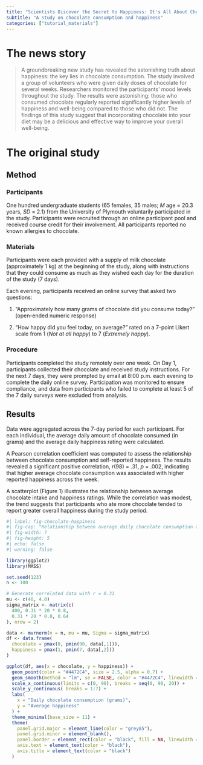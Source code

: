 ```yaml
---
title: "Scientists Discover the Secret to Happiness: It's All About Chocolate!"
subtitle: "A study on chocolate consumption and happiness"
categories: ["tutorial_materials"]
---
```



# The news story

> A groundbreaking new study has revealed the astonishing truth about happiness: the key lies in chocolate consumption. The study involved a group of volunteers who were given daily doses of chocolate for several weeks. Researchers monitored the participants' mood levels throughout the study. The results were astonishing: those who consumed chocolate regularly reported significantly higher levels of happiness and well-being compared to those who did not. The findings of this study suggest that incorporating chocolate into your diet may be a delicious and effective way to improve your overall well-being.


# The original study

## Method

### Participants

One hundred undergraduate students (65 females, 35 males; *M* age = 20.3 years, *SD* = 2.1) from the University of Plymouth voluntarily participated in the study. Participants were recruited through an online participant pool and received course credit for their involvement. All participants reported no known allergies to chocolate.

### Materials

Participants were each provided with a supply of milk chocolate (approximately 1 kg) at the beginning of the study, along with instructions that they could consume as much as they wished each day for the duration of the study (7 days).

Each evening, participants received an online survey that asked two questions:

1. "Approximately how many grams of chocolate did you consume today?" (open-ended numeric response)

2. "How happy did you feel today, on average?" rated on a 7-point Likert scale from 1 (*Not at all happy*) to 7 (*Extremely happy*).

### Procedure

Participants completed the study remotely over one week. On Day 1, participants collected their chocolate and received study instructions. For the next 7 days, they were prompted by email at 8:00 p.m. each evening to complete the daily online survey. Participation was monitored to ensure compliance, and data from participants who failed to complete at least 5 of the 7 daily surveys were excluded from analysis.

## Results

Data were aggregated across the 7-day period for each participant. For each individual, the average daily amount of chocolate consumed (in grams) and the average daily happiness rating were calculated.

A Pearson correlation coefficient was computed to assess the relationship between chocolate consumption and self-reported happiness. The results revealed a significant positive correlation, *r*(98) = .31, *p* = .002, indicating that higher average chocolate consumption was associated with higher reported happiness across the week.

A scatterplot (Figure 1) illustrates the relationship between average chocolate intake and happiness ratings. While the correlation was modest, the trend suggests that participants who ate more chocolate tended to report greater overall happiness during the study period.




```r
#| label: fig-chocolate-happiness
#| fig-cap: "Relationship between average daily chocolate consumption and self-reported happiness ratings on the 1-7 scale (7=very happy). Each point represents one participant's average across the 7-day study period. *N* = 100, *r* = .31, *p* = .002. "
#| fig-width: 7
#| fig-height: 5
#| echo: false
#| warning: false

library(ggplot2)
library(MASS)

set.seed(123)
n <- 100

# Generate correlated data with r = 0.31
mu <- c(40, 4.0)
sigma_matrix <- matrix(c(
  400, 0.31 * 20 * 0.8,
  0.31 * 20 * 0.8, 0.64
), nrow = 2)

data <- mvrnorm(n = n, mu = mu, Sigma = sigma_matrix)
df <- data.frame(
  chocolate = pmax(0, pmin(90, data[,1])),
  happiness = pmax(1, pmin(7, data[,2]))
)

ggplot(df, aes(x = chocolate, y = happiness)) +
  geom_point(color = "#4472C4", size = 2.5, alpha = 0.7) +
  geom_smooth(method = "lm", se = FALSE, color = "#4472C4", linewidth = 1) +
  scale_x_continuous(limits = c(0, 90), breaks = seq(0, 90, 20)) +
  scale_y_continuous( breaks = 1:7) +
  labs(
    x = "Daily chocolate consumption (grams)",
    y = "Average happiness"
  ) +
  theme_minimal(base_size = 11) +
  theme(
    panel.grid.major = element_line(color = "grey85"),
    panel.grid.minor = element_blank(),
    panel.border = element_rect(color = "black", fill = NA, linewidth = 0.5),
    axis.text = element_text(color = "black"),
    axis.title = element_text(color = "black")
  )
```
